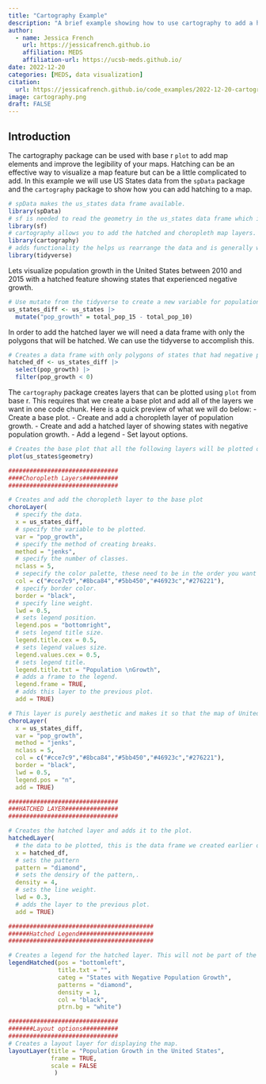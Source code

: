 ```yaml
---
title: "Cartography Example"
description: "A brief example showing how to use cartography to add a hatched layer to a map."
author: 
  - name: Jessica French 
    url: https://jessicafrench.github.io
    affiliation: MEDS
    affiliation-url: https://ucsb-meds.github.io/
date: 2022-12-20
categories: [MEDS, data visualization]
citation: 
  url: https://jessicafrench.github.io/code_examples/2022-12-20-cartography-example
image: cartography.png
draft: FALSE
---
```


## Introduction

The cartography package can be used with base r `plot` to add map elements and improve the legibility of your maps. Hatching can be an effective way to visualize a map feature but can be a little complicated to add. In this example we will use US States data from the `spData` package and the `cartography` package to show how you can add hatching to a map.

```r
# spData makes the us_states data frame available. 
library(spData)
# sf is needed to read the geometry in the us_states data frame which is an sf object. 
library(sf)
# cartography allows you to add the hatched and choropleth map layers. 
library(cartography)
# adds functionality the helps us rearrange the data and is generally wonderful. 
library(tidyverse)

```

Lets visualize population growth in the United States between 2010 and 2015 with a hatched feature showing states that experienced negative growth.

```r
# Use mutate from the tidyverse to create a new variable for population growth called pop_growth.
us_states_diff <- us_states |> 
  mutate("pop_growth" = total_pop_15 - total_pop_10)
```

In order to add the hatched layer we will need a data frame with only the polygons that will be hatched. We can use the tidyverse to accomplish this.

```r
# Creates a data frame with only polygons of states that had negative population growth. 
hatched_df <- us_states_diff |> 
  select(pop_growth) |> 
  filter(pop_growth < 0)
```

The `cartography` package creates layers that can be plotted using `plot` from base r. This requires that we create a base plot and add all of the layers we want in one code chunk. Here is a quick preview of what we will do below: - Create a base plot. - Create and add a choropleth layer of population growth. - Create and add a hatched layer of showing states with negative population growth. - Add a legend - Set layout options.

```r
# Creates the base plot that all the following layers will be plotted on top of. 
plot(us_states$geometry)

###############################
####Choropleth Layers##########
###############################

# Creates and add the choropleth layer to the base plot
choroLayer(
  # specify the data.
  x = us_states_diff,
  # specify the variable to be plotted.
  var = "pop_growth",
  # specify the method of creating breaks.
  method = "jenks",
  # specify the number of classes.
  nclass = 5,
  # sepecify the color palette, these need to be in the order you want them to appear.
  col = c("#cce7c9","#8bca84","#5bb450","#46923c","#276221"),
  # specify border color.
  border = "black",
  # specify line weight.
  lwd = 0.5,
  # sets legend position.
  legend.pos = "bottomright",
  # sets legend title size.
  legend.title.cex = 0.5,
  # sets legend values size.
  legend.values.cex = 0.5,
  # sets legend title.
  legend.title.txt = "Population \nGrowth",
  # adds a frame to the legend.
  legend.frame = TRUE,
  # adds this layer to the previous plot.
  add = TRUE)

# This layer is purely aesthetic and makes it so that the map of United States apears on top of the legend created in the previous layer. 
choroLayer(
  x = us_states_diff,
  var = "pop_growth",
  method = "jenks",
  nclass = 5,
  col = c("#cce7c9","#8bca84","#5bb450","#46923c","#276221"),
  border = "black",
  lwd = 0.5,
  legend.pos = "n",
  add = TRUE)

###############################
###HATCHED LAYER###############
###############################

# Creates the hatched layer and adds it to the plot.  
hatchedLayer(
  # the data to be plotted, this is the data frame we created earlier of only the states to the hatched. 
  x = hatched_df,
  # sets the pattern
  pattern = "diamond",
  # sets the densiry of the pattern,. 
  density = 4,
  # sets the line weight. 
  lwd = 0.3,
  # adds the layer to the previous plot. 
  add = TRUE)

#########################################
######Hatched Legend#####################
#########################################

# Creates a legend for the hatched layer. This will not be part of the choropleth legend. 
legendHatched(pos = "bottomleft",
              title.txt = "",
              categ = "States with Negative Population Growth",
              patterns = "diamond",
              density = 1,
              col = "black",
              ptrn.bg = "white")

###############################
#######Layout options##########
###############################
# Creates a layout layer for displaying the map. 
layoutLayer(title = "Population Growth in the United States",
            frame = TRUE,
            scale = FALSE
             )
```
